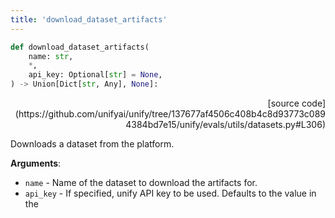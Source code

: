 ```yaml
---
title: 'download_dataset_artifacts'
---
```


```python
def download_dataset_artifacts(
    name: str,
    *,
    api_key: Optional[str] = None,
) -> Union[Dict[str, Any], None]:
```

<p align="right">[source code](https://github.com/unifyai/unify/tree/137677af4506c408b4c8d93773c0894384bd7e15/unify/evals/utils/datasets.py#L306)</p>

Downloads a dataset from the platform.

**Arguments**:

- `name` - Name of the dataset to download the artifacts for.
- `api_key` - If specified, unify API key to be used. Defaults to the value in the